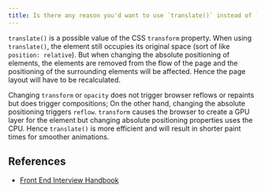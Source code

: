 ```yaml
---
title: Is there any reason you'd want to use `translate()` instead of `absolute` positioning, or vice-versa? And why?
---
```


`translate()` is a possible value of the CSS `transform` property. When using `translate()`, the element still occupies its original space (sort of like `position: relative`). But when changing the absolute positioning of elements, the elements are removed from the flow of the page and the positioning of the surrounding elements will be affected. Hence the page layout will have to be recalculated.

Changing `transform` or `opacity` does not trigger browser reflows or repaints but does trigger compositions; On the other hand, changing the absolute positioning triggers `reflow`. `transform` causes the browser to create a GPU layer for the element but changing absolute positioning properties uses the CPU. Hence `translate()` is more efficient and will result in shorter paint times for smoother animations.

## References

- [Front End Interview Handbook](https://www.frontendinterviewhandbook.com/css-questions)
